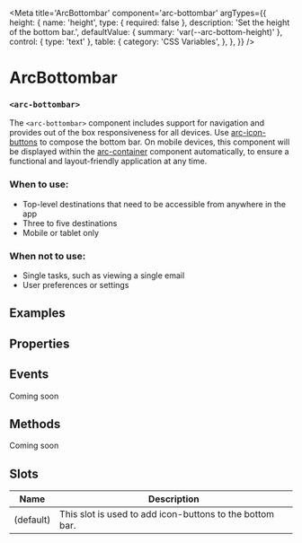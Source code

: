 
<Meta
title='ArcBottombar'
component='arc-bottombar'
argTypes={{
    height: {
        name: 'height',
        type: { required: false },
        description: 'Set the height of the bottom bar.',
        defaultValue: { summary: 'var(--arc-bottom-height)' },
        control: { type: 'text' },
        table: {
            category: 'CSS Variables',
        },
    },
}} />

# ArcBottombar
### `<arc-bottombar>`

The `<arc-bottombar>` component includes support for navigation and provides out of the box responsiveness for all devices.
Use [arc-icon-buttons](?path=/story/arciconbutton--default) to compose the bottom bar.
On mobile devices, this component will be displayed within the [arc-container](?path=/story/arccontainer--container) component automatically,
to ensure a functional and layout-friendly application at any time.

### When to use:
* Top-level destinations that need to be accessible from anywhere in the app
* Three to five destinations
* Mobile or tablet only

### When not to use:
* Single tasks, such as viewing a single email
* User preferences or settings

## Examples
<Canvas>
  <Story name='Default' story={stories.Default} />
</Canvas>

## Properties
<ArgsTable story='Default' />

## Events
Coming soon

## Methods
Coming soon

## Slots

| Name         | Description                                               |
|--------------|-----------------------------------------------------------|
| (default)    | This slot is used to add icon-buttons to the bottom bar.  |

